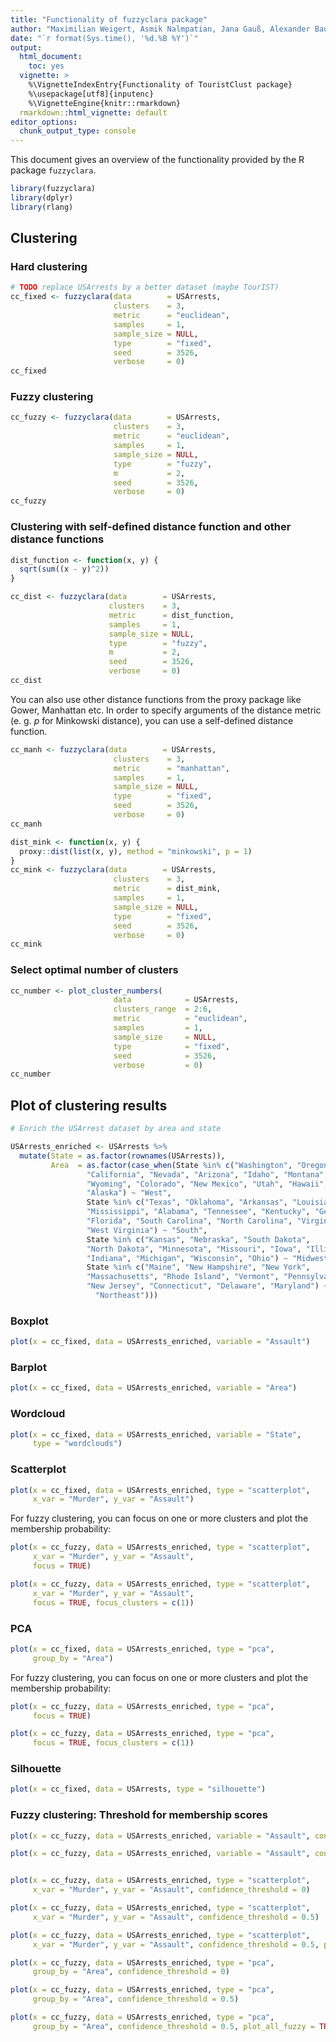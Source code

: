 ```yaml
---
title: "Functionality of fuzzyclara package"
author: "Maximilian Weigert, Asmik Nalmpatian, Jana Gauß, Alexander Bauer"
date: "`r format(Sys.time(), '%d.%B %Y')`"
output:
  html_document:
    toc: yes
  vignette: >
    %\VignetteIndexEntry{Functionality of TouristClust package}
    %\usepackage[utf8]{inputenc}
    %\VignetteEngine{knitr::rmarkdown}
  rmarkdown::html_vignette: default
editor_options:
  chunk_output_type: console
---
```


This document gives an overview of the functionality provided by the R package
`fuzzyclara`.

```r
library(fuzzyclara)
library(dplyr)
library(rlang)
```


## Clustering

### Hard clustering
```r
# TODO replace USArrests by a better dataset (maybe TourIST)
cc_fixed <- fuzzyclara(data        = USArrests,
                       clusters    = 3,
                       metric      = "euclidean",
                       samples     = 1,
                       sample_size = NULL,
                       type        = "fixed",
                       seed        = 3526,
                       verbose     = 0)
cc_fixed
```

### Fuzzy clustering
```r
cc_fuzzy <- fuzzyclara(data        = USArrests,
                       clusters    = 3,
                       metric      = "euclidean",
                       samples     = 1,
                       sample_size = NULL,
                       type        = "fuzzy",
                       m           = 2,
                       seed        = 3526,
                       verbose     = 0)
cc_fuzzy
```

### Clustering with self-defined distance function and other distance functions
```r
dist_function <- function(x, y) {
  sqrt(sum((x - y)^2))
}

cc_dist <- fuzzyclara(data        = USArrests,
                      clusters    = 3,
                      metric      = dist_function,
                      samples     = 1,
                      sample_size = NULL,
                      type        = "fuzzy",
                      m           = 2,
                      seed        = 3526,
                      verbose     = 0)
cc_dist
```

You can also use other distance functions from the proxy package like Gower, Manhattan etc. In order to specify arguments of the distance metric (e. g. *p* for Minkowski distance), you can use a self-defined distance function.
```r
cc_manh <- fuzzyclara(data        = USArrests,
                       clusters    = 3,
                       metric      = "manhattan",
                       samples     = 1,
                       sample_size = NULL,
                       type        = "fixed",
                       seed        = 3526,
                       verbose     = 0)
cc_manh

dist_mink <- function(x, y) {
  proxy::dist(list(x, y), method = "minkowski", p = 1)
}
cc_mink <- fuzzyclara(data        = USArrests,
                       clusters    = 3,
                       metric      = dist_mink,
                       samples     = 1,
                       sample_size = NULL,
                       type        = "fixed",
                       seed        = 3526,
                       verbose     = 0)
cc_mink
```

### Select optimal number of clusters
```r
cc_number <- plot_cluster_numbers(
                       data            = USArrests,
                       clusters_range  = 2:6,
                       metric          = "euclidean",
                       samples         = 1,
                       sample_size     = NULL,
                       type            = "fixed",
                       seed            = 3526,
                       verbose         = 0)
cc_number
```



## Plot of clustering results
```r
# Enrich the USArrest dataset by area and state

USArrests_enriched <- USArrests %>% 
  mutate(State = as.factor(rownames(USArrests)),
         Area  = as.factor(case_when(State %in% c("Washington", "Oregon",
                 "California", "Nevada", "Arizona", "Idaho", "Montana",
                 "Wyoming", "Colorado", "New Mexico", "Utah", "Hawaii",
                 "Alaska") ~ "West",
                 State %in% c("Texas", "Oklahoma", "Arkansas", "Louisiana",
                 "Mississippi", "Alabama", "Tennessee", "Kentucky", "Georgia",
                 "Florida", "South Carolina", "North Carolina", "Virginia",
                 "West Virginia") ~ "South",
                 State %in% c("Kansas", "Nebraska", "South Dakota",
                 "North Dakota", "Minnesota", "Missouri", "Iowa", "Illinois",
                 "Indiana", "Michigan", "Wisconsin", "Ohio") ~ "Midwest",
                 State %in% c("Maine", "New Hampshire", "New York",
                 "Massachusetts", "Rhode Island", "Vermont", "Pennsylvania",
                 "New Jersey", "Connecticut", "Delaware", "Maryland") ~
                   "Northeast")))

```

### Boxplot
```r
plot(x = cc_fixed, data = USArrests_enriched, variable = "Assault") 
```

### Barplot
```r
plot(x = cc_fixed, data = USArrests_enriched, variable = "Area")

```

### Wordcloud
```r
plot(x = cc_fixed, data = USArrests_enriched, variable = "State",
     type = "wordclouds")
```

### Scatterplot
```r
plot(x = cc_fixed, data = USArrests_enriched, type = "scatterplot",
     x_var = "Murder", y_var = "Assault")

```

For fuzzy clustering, you can focus on one or more clusters and plot the membership probability:
```r
plot(x = cc_fuzzy, data = USArrests_enriched, type = "scatterplot",
     x_var = "Murder", y_var = "Assault", 
     focus = TRUE)

plot(x = cc_fuzzy, data = USArrests_enriched, type = "scatterplot",
     x_var = "Murder", y_var = "Assault", 
     focus = TRUE, focus_clusters = c(1))

```



### PCA
```r
plot(x = cc_fixed, data = USArrests_enriched, type = "pca",
     group_by = "Area")
```

For fuzzy clustering, you can focus on one or more clusters and plot the membership probability:
```r
plot(x = cc_fuzzy, data = USArrests_enriched, type = "pca",
     focus = TRUE)

plot(x = cc_fuzzy, data = USArrests_enriched, type = "pca",
     focus = TRUE, focus_clusters = c(1))

```






### Silhouette
```r
plot(x = cc_fixed, data = USArrests, type = "silhouette")
```

### Fuzzy clustering: Threshold for membership scores
```r
plot(x = cc_fuzzy, data = USArrests_enriched, variable = "Assault", confidence_threshold = 0) 

plot(x = cc_fuzzy, data = USArrests_enriched, variable = "Assault", confidence_threshold = 0.5)



```

```r
plot(x = cc_fuzzy, data = USArrests_enriched, type = "scatterplot",
     x_var = "Murder", y_var = "Assault", confidence_threshold = 0)

plot(x = cc_fuzzy, data = USArrests_enriched, type = "scatterplot",
     x_var = "Murder", y_var = "Assault", confidence_threshold = 0.5)

plot(x = cc_fuzzy, data = USArrests_enriched, type = "scatterplot",
     x_var = "Murder", y_var = "Assault", confidence_threshold = 0.5, plot_all_fuzzy = TRUE)

```

```r
plot(x = cc_fuzzy, data = USArrests_enriched, type = "pca",
     group_by = "Area", confidence_threshold = 0)

plot(x = cc_fuzzy, data = USArrests_enriched, type = "pca",
     group_by = "Area", confidence_threshold = 0.5)

plot(x = cc_fuzzy, data = USArrests_enriched, type = "pca",
     group_by = "Area", confidence_threshold = 0.5, plot_all_fuzzy = TRUE)

```
